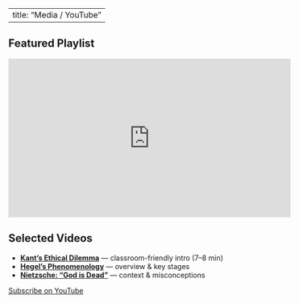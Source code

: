 
---
title: "Media / YouTube"
---

## Featured Playlist
<!-- Replace YOUR_PLAYLIST_ID below -->
<iframe width="560" height="315"
  src="https://www.youtube.com/embed?listType=playlist&list=PL_wqczfE862HNOxnl1vhvShW3R1ykJ3C7"
  title="YouTube playlist" frameborder="0" allow="accelerometer; autoplay; clipboard-write; encrypted-media; gyroscope; picture-in-picture" allowfullscreen></iframe>

## Selected Videos
- **[Kant’s Ethical Dilemma](https://www.youtube.com/watch?v=igV3McojJyM&t=213s)** — classroom-friendly intro (7–8 min)
- **[Hegel’s Phenomenology](https://www.youtube.com/watch?v=NGAl1_bMT80&t=52s)** — overview & key stages
- **[Nietzsche: “God is Dead”](https://www.youtube.com/watch?v=HqouxH-j0iI&t=12s)** — context & misconceptions

[Subscribe on YouTube](https://youtube.com/@jjrphilosophy)
